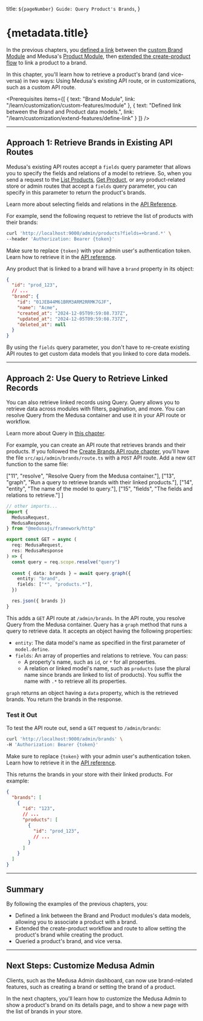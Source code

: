 
  title: `${pageNumber} Guide: Query Product's Brands`,
}

# {metadata.title}

In the previous chapters, you [defined a link](../define-link/page.mdx) between the [custom Brand Module](../../custom-features/module/page.mdx) and Medusa's [Product Module](!resources!/comerce-modules/product), then [extended the create-product flow](../extend-create-product/page.mdx) to link a product to a brand.

In this chapter, you'll learn how to retrieve a product's brand (and vice-versa) in two ways: Using Medusa's existing API route, or in customizations, such as a custom API route.

<Prerequisites
  items={[
    {
      text: "Brand Module",
      link: "/learn/customization/custom-features/module"
    },
    {
      text: "Defined link between the Brand and Product data models.",
      link: "/learn/customization/extend-features/define-link"
    }
  ]}
/>

---

## Approach 1: Retrieve Brands in Existing API Routes

Medusa's existing API routes accept a `fields` query parameter that allows you to specify the fields and relations of a model to retrieve. So, when you send a request to the [List Products](!api!/admin#products_getproducts), [Get Product](!api!/admin#products_getproductsid), or any product-related store or admin routes that accept a `fields` query parameter, you can specify in this parameter to return the product's brands.

<Note>

Learn more about selecting fields and relations in the [API Reference](!api!/admin#select-fields-and-relations).

</Note>

For example, send the following request to retrieve the list of products with their brands:

```bash
curl 'http://localhost:9000/admin/products?fields=+brand.*' \
--header 'Authorization: Bearer {token}'
```

<Note title="Tip">

Make sure to replace `{token}` with your admin user's authentication token. Learn how to retrieve it in the [API reference](!api!/store#authentication).

</Note>

Any product that is linked to a brand will have a `brand` property in its object:

```json title="Example Product Object"
{
  "id": "prod_123",
  // ...
  "brand": {
    "id": "01JEB44M61BRM3ARM2RRMK7GJF",
    "name": "Acme",
    "created_at": "2024-12-05T09:59:08.737Z",
    "updated_at": "2024-12-05T09:59:08.737Z",
    "deleted_at": null
  }
}
```

By using the `fields` query parameter, you don't have to re-create existing API routes to get custom data models that you linked to core data models.

---

## Approach 2: Use Query to Retrieve Linked Records

You can also retrieve linked records using Query. Query allows you to retrieve data across modules with filters, pagination, and more. You can resolve Query from the Medusa container and use it in your API route or workflow.

<Note>

Learn more about Query in [this chapter](../../../advanced-development/module-links/query/page.mdx).

</Note>

For example, you can create an API route that retrieves brands and their products. If you followed the [Create Brands API route chapter](../../custom-features/api-route/page.mdx), you'll have the file `src/api/admin/brands/route.ts` with a `POST` API route. Add a new `GET` function to the same file:

  ["11", "resolve", "Resolve Query from the Medusa container."],
  ["13", "graph", "Run a query to retrieve brands with their linked products."],
  ["14", "entity", "The name of the model to query."],
  ["15", "fields", "The fields and relations to retrieve."]
]

```ts title="src/api/admin/brands/route.ts" highlights={highlights}
// other imports...
import {
  MedusaRequest,
  MedusaResponse,
} from "@medusajs/framework/http"

export const GET = async (
  req: MedusaRequest,
  res: MedusaResponse
) => {
  const query = req.scope.resolve("query")
  
  const { data: brands } = await query.graph({
    entity: "brand",
    fields: ["*", "products.*"],
  })

  res.json({ brands })
}
```

This adds a `GET` API route at `/admin/brands`. In the API route, you resolve Query from the Medusa container. Query has a `graph` method that runs a query to retrieve data. It accepts an object having the following properties:

- `entity`: The data model's name as specified in the first parameter of `model.define`.
- `fields`: An array of properties and relations to retrieve. You can pass:
    - A property's name, such as `id`, or `*` for all properties.
    - A relation or linked model's name, such as `products` (use the plural name since brands are linked to list of products). You suffix the name with `.*` to retrieve all its properties.

`graph` returns an object having a `data` property, which is the retrieved brands. You return the brands in the response.

### Test it Out

To test the API route out, send a `GET` request to `/admin/brands`:

```bash
curl 'http://localhost:9000/admin/brands' \
-H 'Authorization: Bearer {token}'
```

<Note title="Tip">

Make sure to replace `{token}` with your admin user's authentication token. Learn how to retrieve it in the [API reference](!api!/store#authentication).

</Note>

This returns the brands in your store with their linked products. For example:

```json title="Example Response"
{
  "brands": [
    {
      "id": "123",
      // ...
      "products": [
        {
          "id": "prod_123",
          // ...
        }
      ]
    }
  ]
}
```

---

## Summary

By following the examples of the previous chapters, you:

- Defined a link between the Brand and Product modules's data models, allowing you to associate a product with a brand.
- Extended the create-product workflow and route to allow setting the product's brand while creating the product.
- Queried a product's brand, and vice versa.

---

## Next Steps: Customize Medusa Admin

Clients, such as the Medusa Admin dashboard, can now use brand-related features, such as creating a brand or setting the brand of a product.

In the next chapters, you'll learn how to customize the Medusa Admin to show a product's brand on its details page, and to show a new page with the list of brands in your store.
